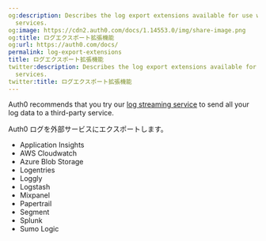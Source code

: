 ```yaml
---
og:description: Describes the log export extensions available for use with third-party
  services.
og:image: https://cdn2.auth0.com/docs/1.14553.0/img/share-image.png
og:title: ログエクスポート拡張機能
og:url: https://auth0.com/docs/
permalink: log-export-extensions
title: ログエクスポート拡張機能
twitter:description: Describes the log export extensions available for use with third-party
  services.
twitter:title: ログエクスポート拡張機能
---
```


<Callout icon="file-lines" color="#0EA5E9" iconType="regular">

Auth0 recommends that you try our [log streaming service](/docs/customize/log-streams) to send all your log data to a third-party service.

</Callout>

Auth0 ログを外部サービスにエクスポートします。

* Application Insights
* AWS Cloudwatch
* Azure Blob Storage
* Logentries
* Loggly
* Logstash
* Mixpanel
* Papertrail
* Segment
* Splunk
* Sumo Logic